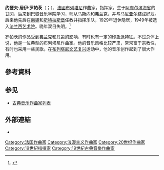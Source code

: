 {{Infobox classical
| 中文名       = 罗帕茨
| 画像         = Guyropartz.jpg
| 附注         =      
| 原文名       = Joseph Guy Ropartz
| 国别         = 法国    
| 出生日期     = {{birth date|1864|6|15}}
| 出生地       = [[甘冈|甘冈]]
| 逝世日期     = {{death date and age|1955|11|22|1864|6|15}}
| 逝世地       = 朗卢
| 所属时期     = 浪漫主义，20世纪
| 所属乐派     =  
| 擅长作品类型 = 管弦乐，室内乐，宗教音乐
| 代表作       = 五部交响曲，六首弦乐四重奏，三首小提琴奏鸣曲，宗教合唱《圣尼古拉的奇迹》
| 师从         = [[弗兰克|弗兰克]]，[[马斯内|马斯内]]
| 学生         = 
| 官方网站     = 
}}

'''约瑟夫·居伊·罗帕茨'''（{{lang-fr|Joseph Guy Ropartz}}；{{bd|1864年|6月15日|1955年|11月22日}}），[[法國|法國]][[布列塔尼|布列塔尼]]作曲家，指挥家。生于[[阿摩尔滨海省|阿摩尔滨海省]]的[[甘冈|甘冈]]，后来到[[巴黎音乐学院|巴黎音乐学院]]学习，师从[[马斯内|马斯内]]和[[弗兰克|弗兰克]]，并与[[马尼亚尔|马尼亚尔]]结成好友。后来他先后在[[南锡|南锡]]和[[斯特拉斯堡|斯特拉斯堡]]任教并指挥乐队，1929年退休隐居，1949年被选入[[法兰西艺术院|法兰西艺术院]]。晚年双目失明。<ref>{{Cite web |url=http://guyropartz.chez-alice.fr/ |title=存档副本 |accessdate=2009-12-11 |archive-date=2009-08-05 |archive-url=https://web.archive.org/web/20090805084904/http://guyropartz.chez-alice.fr/ |dead-url=no }}</ref>

罗帕茨的作品受到[[弗兰克|弗兰克]]和[[丹第|丹第]]的影响，有时也有一定的[[印象主义音乐|印象派]]特征。不过总体上说，他是一位典型的布列塔尼作曲家。他的音乐风格比较严肃，常常富于宗教性，有时也采用一些民歌。在[[布列塔尼文艺复兴|布列塔尼文艺复兴]]运动中，他的音乐创作起到了很大作用。

== 參考資料 ==
<references/>

== 参见 ==
* [[古典音乐作曲家列表|古典音乐作曲家列表]]

== 外部連結 ==
{{commons category}}
* {{IMSLP|id=Ropartz, Guy}}

{{Authority control}}

{{DEFAULTSORT:Ropartz, Guy}}
[[Category:法国作曲家|Category:法国作曲家]]
[[Category:浪漫主义作曲家|Category:浪漫主义作曲家]]
[[Category:20世纪作曲家|Category:20世纪作曲家]]
[[Category:19世紀指揮家|Category:19世紀指揮家]]
[[Category:19世紀古典音樂作曲家|Category:19世紀古典音樂作曲家]]